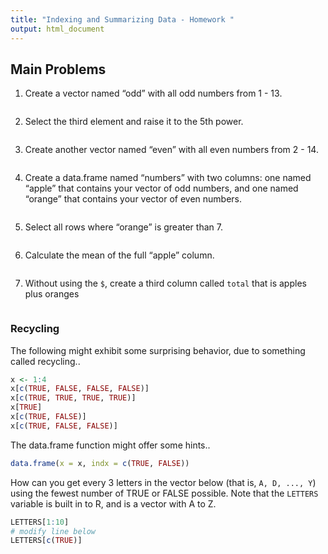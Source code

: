 ```yaml
---
title: "Indexing and Summarizing Data - Homework "
output: html_document
---
```


Main Problems
-------------

1. Create a vector named "odd" with all odd numbers from 1 - 13.

``` r

```


2. Select the third element and raise it to the 5th power.

``` r

```


3. Create another vector named "even" with all even numbers from 2 - 14.

``` r

```


4. Create a data.frame named "numbers" with two columns: one named "apple" that contains your vector of odd numbers, and one named "orange" that contains your vector of even numbers.

``` r

```

5. Select all rows where "orange" is greater than 7.

``` r

```


6. Calculate the mean of the full "apple" column.

``` r

```

7. Without using the `$`, create a third column called `total` that is apples plus oranges

```r

```

### Recycling

The following might exhibit some surprising behavior, due to something called recycling..

```r
x <- 1:4
x[c(TRUE, FALSE, FALSE, FALSE)]
x[c(TRUE, TRUE, TRUE, TRUE)]
x[TRUE]
x[c(TRUE, FALSE)]
x[c(TRUE, FALSE, FALSE)]
```

The data.frame function might offer some hints..

```r
data.frame(x = x, indx = c(TRUE, FALSE))
```

How can you get every 3 letters in the vector below (that is, `A, D, ..., Y`) using the fewest number of TRUE or FALSE possible. 
Note that the `LETTERS` variable is built in to R, and is a vector with A to Z.

```r
LETTERS[1:10]
# modify line below
LETTERS[c(TRUE)]

```